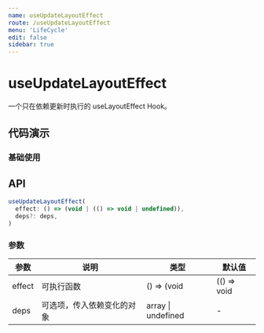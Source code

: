 ```yaml
---
name: useUpdateLayoutEffect
route: /useUpdateLayoutEffect
menu: 'LifeCycle'
edit: false
sidebar: true
---
```



# useUpdateLayoutEffect

一个只在依赖更新时执行的 useLayoutEffect Hook。

## 代码演示

### 基础使用
<JackBox jsCode={Demo1CodeJsx} tsCode={Demo1CodeTsx} demoName='基础使用' description='使用上与 useLayoutEffect 完全相同，只是它忽略了首次渲染，且只在依赖项更新时运行。'>
  <Demo1 />
</JackBox>

## API

```javascript
useUpdateLayoutEffect(
  effect: () => (void | (() => void | undefined)),
  deps?: deps,
)
```

### 参数

| 参数    | 说明                                         | 类型                   | 默认值 |
|---------|----------------------------------------------|------------------------|--------|
| effect | 可执行函数  | () => (void | (() => void | undefined)) | -      |
| deps | 可选项，传入依赖变化的对象  | array \| undefined | -      |